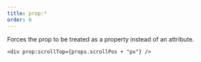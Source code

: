 ---
title: prop:*
order: 6
---

Forces the prop to be treated as a property instead of an attribute.

```tsx
<div prop:scrollTop={props.scrollPos + "px"} />
```
